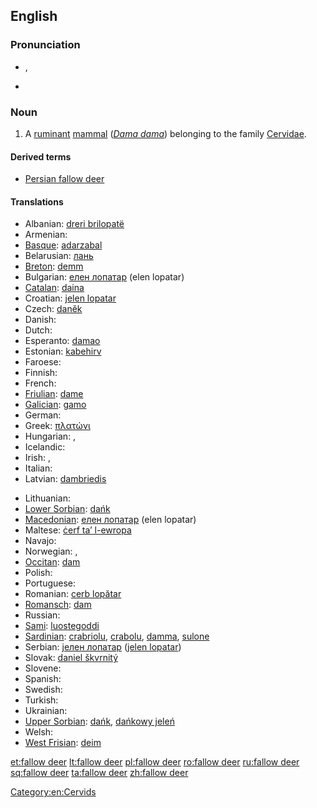 ==English==
{{wikipedia}}

===Pronunciation===
* {{IPA|/ˈfæl.əʊˌdɪə/}}, {{X-SAMPA|/"f{l.@U%dI@/}}
* {{audio|en-uk-fallow deer.ogg|Audio (UK)}}

===Noun===
{{en-noun|head=[[fallow]] [[deer]]|pl=fallow deer}}

# A [[ruminant]] [[mammal]] (''[[Dama dama]]'') belonging to the family [[Cervidae]].

====Derived terms====
* [[Persian fallow deer]]

====Translations====
{{trans-top|ruminant mammal}}
* Albanian: [[dreri brilopatë]]
* Armenian: {{t-|hy|եղնիկ|tr=eġnik}}
* [[Basque]]: [[adarzabal]]
* Belarusian: [[лань#Belarussian|лань]]
* [[Breton]]: [[demm]]
* Bulgarian: [[елен лопатар]] (elen lopatar)
* [[Catalan]]: [[daina]]
* Croatian: [[jelen lopatar]]
* Czech: [[daněk]]
* Danish: {{t-|da|dådyr|n}}
* Dutch: {{t+|nl|damhert|n}}
* Esperanto: [[damao]]
* Estonian: [[kabehirv]]
* Faroese: {{t-|fo|dádýr}}
* Finnish: {{t+|fi|kuusipeura}}
* French: {{t+|fr|daim|m}}
* [[Friulian]]: [[dame#Friulian|dame]]
* [[Galician]]: [[gamo#Galician|gamo]]
* German: {{t+|de|Damhirsch|m}}
* Greek: [[πλατώνι]]
* Hungarian: {{t+|hu|dámvad}}, {{t+|hu|dámszarvas}}
* Icelandic: {{t-|is|dádýr}}
* Irish: {{t-|ga|fia buí|m}}, {{qualifier|male}} {{t-|ga|poc fionn|m}}
* Italian: {{t+|it|daino|m}}
* Latvian: [[dambriedis]]
{{trans-mid}}
* Lithuanian: {{t+|lt|danielius|xs=Lithuanian}}
* [[Lower Sorbian]]: [[dańk#Lower Sorbian|dańk]]
* [[Macedonian]]: [[елен лопатар]] (elen lopatar)
* Maltese: [[ċerf ta’ l-ewropa]]
* Navajo: {{tø|nv|bįįh łikizhígíí}}
* Norwegian: {{t-|no|dåhjort}}, {{t-|no|dådyr}}
* [[Occitan]]: [[dam#Occitan|dam]]
* Polish: {{t+|pl|daniel|m}}
* Portuguese: {{t-|pt|gamo}}
* Romanian: [[cerb lopătar]]
* [[Romansch]]: [[dam#Romansch|dam]]
* Russian: {{t+|ru|лань|f|tr=lan'}}
* [[Sami]]: [[luostegoddi]]
* [[Sardinian]]: [[crabriolu]], [[crabolu]], [[damma]], [[sulone]]
* Serbian: [[jелен лопатар]] ([[jelen lopatar]])
* Slovak: [[daniel škvrnitý]]
* Slovene: {{t+|sl|damjak}}
* Spanish: {{t+|es|gamo|m}}
* Swedish: {{t-|sv|dovhjort}}
* Turkish: {{t+|tr|alageyik}}
* Ukrainian: {{t-|uk|лань|tr=lan'|xs=Ukrainian}}
* [[Upper Sorbian]]: [[dańk#Upper Sorbian|dańk]], [[dańkowy jeleń]]
* Welsh: {{t-|cy|danas|xs=Welsh}}
* [[West Frisian]]: [[deim]]
{{trans-bottom}}

[[Category:en:Cervids]]

[[et:fallow deer]]
[[lt:fallow deer]]
[[pl:fallow deer]]
[[ro:fallow deer]]
[[ru:fallow deer]]
[[sq:fallow deer]]
[[ta:fallow deer]]
[[zh:fallow deer]]